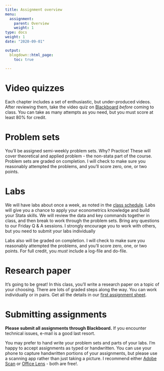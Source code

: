 ```yaml
---
title: Assignment overview
menu:
  assignment:
    parent: Overview
    weight: 1
type: docs
weight: 1
date: "2020-09-01"

output:
  blogdown::html_page:
    toc: true
    
---
```


# Video quizzes {#video-quizzes .unnumbered}

Each chapter includes a set of enthusiastic, but under-produced videos. After reviewing them, take the video quiz on [Blackboard](http://bb.uvm.edu) *before* coming to class. You can take as many attempts as you need, but you must score at least 80\% for  credit.

# Problem sets {#problem-sets .unnumbered}

You'll be assigned semi-weekly problem sets. Why? Practice! These will cover theoretical and applied problem - the non-stata part of the course. Problem sets are graded on completion. I will check to make
sure you reasonably attempted the problems, and you'll score zero, one, or two points. 

# Labs {#labs .unnumbered}

We will have labs about once a week, as noted in the [class schedule](/content/schedule). Labs will give you a chance to apply your econometrics knowledge and build your Stata skills. We will review the data and key commands together in class, and then break to work through the problem sets. Bring any questions to our Friday Q \& A sessions. I strongly encourage you to work
with others, but you need to submit your labs individually

Labs also will be graded on completion. I will check to make
sure you reasonably attempted the problems, and you'll score zero, one, or two points. For full credit, you *must* include a log-file and do-file. 

# Research paper {#researchpaper .unnumbered}

It's going to be great! In this class, you'll write a research paper on a topic of your choosing. There are lots of graded steps along the way. You can work individually or in pairs. Get all the details in our [first assignment sheet](/assignment/01-researchpaper).

# Submitting assignments {#submit-assignments .unnumbered}


 **Please submit all assignments through Blackboard.** If you encounter technical issues, e-mail is a good last resort.
 
You may prefer to hand write your problem sets and parts of your labs. I'm happy to accept assignments as typed or handwritten. You can use your phone to capture handwritten portions of your assignments, but please use a scanning app rather than just taking a picture. I recommend either [Adobe Scan](https://acrobat.adobe.com/us/en/mobile/scanner-app.html) or [Office Lens](https://www.microsoft.com/en-us/p/office-lens/9wzdncrfj3t8?activetab=pivot:overviewtab) - both are free!.
